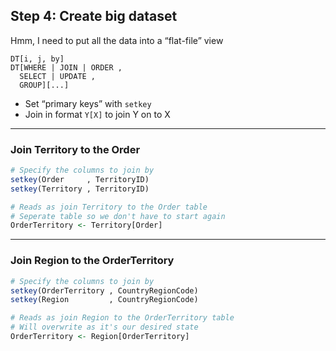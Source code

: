 ## Step 4: Create big dataset
Hmm, I need to put all the data into a "flat-file" view

```
DT[i, j, by]
DT[WHERE | JOIN | ORDER , 
  SELECT | UPDATE , 
  GROUP][...]
```

- Set "primary keys" with `setkey`
- Join in format `Y[X]` to join Y on to X


------

### Join Territory to the Order
```r
# Specify the columns to join by
setkey(Order     , TerritoryID)
setkey(Territory , TerritoryID)

# Reads as join Territory to the Order table
# Seperate table so we don't have to start again
OrderTerritory <- Territory[Order]
```

------

### Join Region to the OrderTerritory
```r
# Specify the columns to join by
setkey(OrderTerritory , CountryRegionCode)
setkey(Region         , CountryRegionCode)

# Reads as join Region to the OrderTerritory table
# Will overwrite as it's our desired state
OrderTerritory <- Region[OrderTerritory]
```